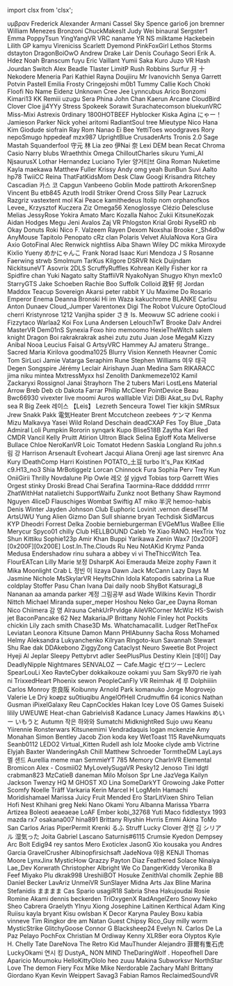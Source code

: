 ﻿import clsx from 'clsx';


<!-- Reminder that not only HTML chars have to be escaped, MDX chars also need to be (such as a space followed by an underscore). -->
<Patronelt k="0" ias="1" sp="0" >υμβραν</Patronelt> <Patronelt k="0" ias="1" sp="0" >Frederick</Patronelt> <Patronelt k="0" ias="1" sp="0" >Alexander </Patronelt> <Patronelt k="0" ias="1" sp="0" >Armani Cassel</Patronelt> <Patronelt k="0" ias="1" sp="0" >Sky Spence</Patronelt> 
<Patronelt k="0" ias="0" sp="0" >gario6</Patronelt> <Patronelt k="0" ias="1" sp="0" >jon bremner</Patronelt> <Patronelt k="0" ias="1" sp="0" >William Menezes Bronzoni</Patronelt> <Patronelt k="0" ias="1" sp="0" >ChuckMakesIt</Patronelt> <Patronelt k="0" ias="0" sp="0" >Judy Wei</Patronelt> 
<Patronelt k="0" ias="1" sp="0" >binaural</Patronelt> <Patronelt k="0" ias="1" sp="0" >Sergster1</Patronelt> <Patronelt k="0" ias="1" sp="0" >Emma</Patronelt> <Patronelt k="0" ias="1" sp="0" >PoppyTsun</Patronelt> <Patronelt k="0" ias="1" sp="0" >YingYangVR</Patronelt> 
<Patronelt k="0" ias="1" sp="0" >VRC naname</Patronelt> <Patronelt k="0" ias="1" sp="0" >YR NS</Patronelt> <Patronelt k="0" ias="0" sp="0" >milktame</Patronelt> <Patronelt k="0" ias="1" sp="0" >Hackebein </Patronelt> <Patronelt k="0" ias="1" sp="0" >Lilith GP</Patronelt> 
<Patronelt k="0" ias="1" sp="0" >kamyu</Patronelt> <Patronelt k="0" ias="1" sp="0" >Vireniciss </Patronelt> <Patronelt k="0" ias="1" sp="0" >Scarlett</Patronelt> <Patronelt k="0" ias="1" sp="0" >Dyemond</Patronelt> <Patronelt k="0" ias="1" sp="0" >PinkFoxGirl</Patronelt> 
<Patronelt k="0" ias="0" sp="0" >Lethos Storms</Patronelt> <Patronelt k="0" ias="1" sp="0" >dstayton </Patronelt> <Patronelt k="0" ias="1" sp="0" >DragonBoiOwO</Patronelt> <Patronelt k="0" ias="1" sp="0" >Andrew</Patronelt> <Patronelt k="0" ias="1" sp="0" >Drake Lair</Patronelt> 
<Patronelt k="0" ias="1" sp="0" >Denís Couñago</Patronelt> <Patronelt k="0" ias="0" sp="0" >Seori </Patronelt> <Patronelt k="0" ias="1" sp="0" >Erik A&#0046; Hdez</Patronelt> <Patronelt k="0" ias="1" sp="0" >Noah Branscum</Patronelt> <Patronelt k="0" ias="1" sp="0" >fuyu</Patronelt> 
<Patronelt k="0" ias="1" sp="0" >Eric Vaillant</Patronelt> <Patronelt k="0" ias="1" sp="0" >Yumii Saka</Patronelt> <Patronelt k="0" ias="1" sp="0" >Kuro</Patronelt> <Patronelt k="0" ias="1" sp="0" >Juzo VR</Patronelt> <Patronelt k="0" ias="1" sp="0" >Hash Jourdan</Patronelt> 
<Patronelt k="0" ias="1" sp="0" >Switch</Patronelt> <Patronelt k="0" ias="1" sp="0" >Alex Beadle</Patronelt> <Patronelt k="0" ias="1" sp="0" >Tlaster </Patronelt> <Patronelt k="0" ias="1" sp="0" >LimitP </Patronelt> <Patronelt k="0" ias="1" sp="0" >Rush Robbins</Patronelt> 
<Patronelt k="0" ias="1" sp="0" >Surfur</Patronelt> <Patronelt k="0" ias="1" sp="0" >月 十</Patronelt> <Patronelt k="0" ias="1" sp="0" >Nekodere </Patronelt> <Patronelt k="0" ias="1" sp="0" >Meneria</Patronelt> <Patronelt k="0" ias="1" sp="0" >Pari</Patronelt> 
<Patronelt k="0" ias="1" sp="0" >Kathiel Rayna</Patronelt> <Patronelt k="0" ias="1" sp="0" >Doujiiru</Patronelt> <Patronelt k="0" ias="1" sp="0" >Mr Ivanovichh</Patronelt> <Patronelt k="0" ias="1" sp="0" >Senya</Patronelt> <Patronelt k="0" ias="1" sp="0" >Garrett Potvin</Patronelt> 
<Patronelt k="0" ias="1" sp="0" >Pastell Emilia</Patronelt> <Patronelt k="0" ias="1" sp="0" >Frosty</Patronelt> <Patronelt k="0" ias="1" sp="0" >Cringejoshi</Patronelt> <Patronelt k="0" ias="0" sp="0" >m0b1</Patronelt> <Patronelt k="0" ias="1" sp="0" >Tummy</Patronelt> 
<Patronelt k="0" ias="1" sp="0" >Callie Koch</Patronelt> <Patronelt k="0" ias="1" sp="0" >Choki</Patronelt> <Patronelt k="0" ias="1" sp="0" >Floofi</Patronelt> <Patronelt k="0" ias="1" sp="0" >No Name</Patronelt> <Patronelt k="0" ias="1" sp="0" >Eidenz</Patronelt> 
<Patronelt k="0" ias="1" sp="0" >Unknown</Patronelt> <Patronelt k="0" ias="0" sp="0" >Cree Jee</Patronelt> <Patronelt k="0" ias="1" sp="0" >Lynncubus</Patronelt> <Patronelt k="0" ias="1" sp="0" >Arico</Patronelt> <Patronelt k="0" ias="1" sp="0" >Bonzomi</Patronelt> 
<Patronelt k="0" ias="1" sp="0" >Kimari13</Patronelt> <Patronelt k="0" ias="1" sp="0" >KK</Patronelt> <Patronelt k="0" ias="1" sp="0" >Remiii</Patronelt> <Patronelt k="0" ias="1" sp="0" >uzugu </Patronelt> <Patronelt k="0" ias="1" sp="0" >Sera Phina</Patronelt> 
<Patronelt k="0" ias="1" sp="0" >John Chan</Patronelt> <Patronelt k="0" ias="1" sp="0" >Kaerun</Patronelt> <Patronelt k="0" ias="0" sp="0" >Arcane</Patronelt> <Patronelt k="0" ias="1" sp="0" >CloudBird</Patronelt> <Patronelt k="0" ias="1" sp="0" >Clover Cloe</Patronelt> 
<Patronelt k="0" ias="1" sp="0" >jj4YYy</Patronelt> <Patronelt k="0" ias="1" sp="0" >Stress</Patronelt> <Patronelt k="0" ias="1" sp="0" >Spokeek</Patronelt> <Patronelt k="0" ias="1" sp="0" >Sorawit Surachatecomson</Patronelt> <Patronelt k="0" ias="1" sp="0" >bluekunVRC</Patronelt> 
<Patronelt k="0" ias="1" sp="0" >Miss&#0045;Mixi </Patronelt> <Patronelt k="0" ias="0" sp="0" >Astrexis</Patronelt> <Patronelt k="0" ias="1" sp="0" >0rdinary</Patronelt> <Patronelt k="0" ias="0" sp="0" >1800HOTBEEF</Patronelt> <Patronelt k="0" ias="1" sp="0" >Hyblocker</Patronelt> 
<Patronelt k="0" ias="1" sp="0" >Kiska Agina</Patronelt> <Patronelt k="0" ias="1" sp="0" >にゃー！</Patronelt> <Patronelt k="0" ias="1" sp="0" >Jamieson Parker</Patronelt> <Patronelt k="0" ias="1" sp="0" >Nick </Patronelt> <Patronelt k="0" ias="1" sp="0" >yohei aritomi</Patronelt> 
<Patronelt k="0" ias="1" sp="0" >RadiantSoul </Patronelt> <Patronelt k="0" ias="1" sp="0" >tree</Patronelt> <Patronelt k="0" ias="1" sp="0" >Mieutype Nico</Patronelt> <Patronelt k="0" ias="1" sp="0" >Hana Kim</Patronelt> <Patronelt k="0" ias="1" sp="0" >Giodude </Patronelt> 
<Patronelt k="0" ias="1" sp="0" >siofrain</Patronelt> <Patronelt k="0" ias="1" sp="0" >Ray Rom</Patronelt> <Patronelt k="0" ias="0" sp="0" >Nanao Ei</Patronelt> <Patronelt k="0" ias="1" sp="0" >Bee</Patronelt> <Patronelt k="0" ias="1" sp="0" >YettiToes</Patronelt> 
<Patronelt k="0" ias="0" sp="0" >woodgraves</Patronelt> <Patronelt k="0" ias="0" sp="0" >Rory</Patronelt> <Patronelt k="0" ias="1" sp="0" >nepoSmugo </Patronelt> <Patronelt k="0" ias="1" sp="0" >hppedeaf</Patronelt> <Patronelt k="0" ias="1" sp="0" >mzx987</Patronelt> 
<Patronelt k="0" ias="0" sp="0" >UprightBlue </Patronelt> <Patronelt k="0" ias="1" sp="0" >CrusaderArts</Patronelt> <Patronelt k="0" ias="1" sp="0" >Tronis 2&#0046;0</Patronelt> <Patronelt k="0" ias="1" sp="0" >Sage Mastah</Patronelt> <Patronelt k="0" ias="1" sp="0" >Squanderfool</Patronelt> 
<Patronelt k="0" ias="1" sp="0" >守元 林</Patronelt> <Patronelt k="0" ias="1" sp="0" >Lia</Patronelt> <Patronelt k="0" ias="1" sp="0" >zeo </Patronelt> <Patronelt k="0" ias="1" sp="0" >伊Nai 奈</Patronelt> <Patronelt k="0" ias="1" sp="0" >Lexi</Patronelt> 
<Patronelt k="0" ias="1" sp="0" >DEM bean</Patronelt> <Patronelt k="0" ias="0" sp="0" >Recat</Patronelt> <Patronelt k="0" ias="1" sp="0" >Chroma</Patronelt> <Patronelt k="0" ias="1" sp="0" >Casio</Patronelt> <Patronelt k="0" ias="1" sp="0" >Narry</Patronelt> 
<Patronelt k="0" ias="1" sp="0" >blubs</Patronelt> <Patronelt k="0" ias="1" sp="0" >Wraeththix</Patronelt> <Patronelt k="0" ias="1" sp="0" >Omega</Patronelt> <Patronelt k="0" ias="0" sp="0" >ChilloutCharles</Patronelt> <Patronelt k="0" ias="1" sp="0" >sikuru</Patronelt> 
<Patronelt k="0" ias="1" sp="0" >Yumi&#0095;AI</Patronelt> <Patronelt k="0" ias="0" sp="0" >NjsaurusX </Patronelt> <Patronelt k="0" ias="1" sp="0" >Lothar Hernandez</Patronelt> <Patronelt k="0" ias="1" sp="0" >Luciano Tyler</Patronelt> <Patronelt k="0" ias="1" sp="0" >양거티브</Patronelt> 
<Patronelt k="0" ias="1" sp="0" >Gina Roman</Patronelt> <Patronelt k="0" ias="1" sp="0" >Nuketime</Patronelt> <Patronelt k="0" ias="1" sp="0" >Kayla</Patronelt> <Patronelt k="0" ias="1" sp="0" >maekawa</Patronelt> <Patronelt k="0" ias="1" sp="0" >Matthew Fuller</Patronelt> 
<Patronelt k="0" ias="1" sp="0" >Krissy</Patronelt> <Patronelt k="0" ias="1" sp="0" >Andy </Patronelt> <Patronelt k="0" ias="1" sp="0" >omg yeah</Patronelt> <Patronelt k="0" ias="1" sp="0" >BunBun</Patronelt> <Patronelt k="0" ias="1" sp="0" >Suvi Aalto</Patronelt> 
<Patronelt k="0" ias="1" sp="0" >hp78</Patronelt> <Patronelt k="0" ias="1" sp="0" >TwiiCC</Patronelt> <Patronelt k="0" ias="0" sp="0" >Reina</Patronelt> <Patronelt k="0" ias="1" sp="0" >ThatFatKidsMom</Patronelt> <Patronelt k="0" ias="1" sp="0" >Desk Claw</Patronelt> 
<Patronelt k="0" ias="1" sp="0" >Googi</Patronelt> <Patronelt k="0" ias="1" sp="0" >Krisandra Ritchey</Patronelt> <Patronelt k="0" ias="1" sp="0" >Cascadian</Patronelt> <Patronelt k="0" ias="1" sp="0" >카스 코</Patronelt> <Patronelt k="0" ias="1" sp="0" >Capgun </Patronelt> 
<Patronelt k="0" ias="1" sp="0" >Vanbeeno</Patronelt> <Patronelt k="0" ias="0" sp="0" >Goblin Mode</Patronelt> <Patronelt k="0" ias="1" sp="0" >pattiroth</Patronelt> <Patronelt k="0" ias="1" sp="0" >ArkorenSnep</Patronelt> <Patronelt k="0" ias="1" sp="0" >Vincent Bu</Patronelt> 
<Patronelt k="0" ias="1" sp="0" >etb845 </Patronelt> <Patronelt k="0" ias="1" sp="0" >Azuth </Patronelt> <Patronelt k="0" ias="1" sp="0" >Irodil Striker</Patronelt> <Patronelt k="0" ias="1" sp="0" >Orend Cross</Patronelt> <Patronelt k="0" ias="0" sp="0" >Silly Pear</Patronelt> 
<Patronelt k="0" ias="1" sp="0" >Lazruck</Patronelt> <Patronelt k="0" ias="1" sp="0" >Razgriz</Patronelt> <Patronelt k="0" ias="1" sp="0" >vastextent</Patronelt> <Patronelt k="0" ias="1" sp="0" >mol </Patronelt> <Patronelt k="0" ias="1" sp="0" >Kai Peace</Patronelt> 
<Patronelt k="0" ias="1" sp="0" >kamithedeus</Patronelt> <Patronelt k="0" ias="1" sp="0" >Itolip</Patronelt> <Patronelt k="0" ias="1" sp="0" >nom </Patronelt> <Patronelt k="0" ias="1" sp="0" >orphanofkos</Patronelt> <Patronelt k="0" ias="1" sp="0" >Levee&#0095;</Patronelt> 
<Patronelt k="0" ias="1" sp="0" >Krzysztof Kuczera</Patronelt> <Patronelt k="0" ias="1" sp="0" >Ziz</Patronelt> <Patronelt k="0" ias="1" sp="0" >Omega56 </Patronelt> <Patronelt k="0" ias="0" sp="0" >Xenoglossye</Patronelt> <Patronelt k="0" ias="0" sp="0" >Clézio Delescluse</Patronelt> 
<Patronelt k="0" ias="1" sp="0" >Melias</Patronelt> <Patronelt k="0" ias="1" sp="0" >JessyRose</Patronelt> <Patronelt k="0" ias="1" sp="0" >Yokira Amato</Patronelt> <Patronelt k="0" ias="1" sp="0" >Marc Kozalla</Patronelt> <Patronelt k="0" ias="1" sp="0" >Nahoc </Patronelt> 
<Patronelt k="0" ias="1" sp="0" >Zukii</Patronelt> <Patronelt k="0" ias="1" sp="0" >KitsuneKozak</Patronelt> <Patronelt k="0" ias="0" sp="0" >Aidan Hodges</Patronelt> <Patronelt k="0" ias="1" sp="0" >Megu</Patronelt> <Patronelt k="0" ias="0" sp="0" >Jeni Avalos</Patronelt> 
<Patronelt k="0" ias="1" sp="0" >Zaj VR</Patronelt> <Patronelt k="0" ias="1" sp="0" >Phlogston</Patronelt> <Patronelt k="0" ias="1" sp="0" >Krial</Patronelt> <Patronelt k="0" ias="1" sp="0" >Grobi</Patronelt> <Patronelt k="0" ias="1" sp="0" >RyseRD</Patronelt> 
<Patronelt k="0" ias="1" sp="0" >nb</Patronelt> <Patronelt k="0" ias="0" sp="0" >Okay Donuts</Patronelt> <Patronelt k="0" ias="1" sp="0" >Roki</Patronelt> <Patronelt k="0" ias="1" sp="0" >Nico F&#0046;</Patronelt> <Patronelt k="0" ias="0" sp="0" >Valzeem</Patronelt> 
<Patronelt k="0" ias="1" sp="0" >Rayen </Patronelt> <Patronelt k="0" ias="1" sp="0" >Dexom </Patronelt> <Patronelt k="0" ias="1" sp="0" >Noxshai</Patronelt> <Patronelt k="0" ias="0" sp="0" >Brooke</Patronelt> <Patronelt k="0" ias="0" sp="0" >r&#0095;Sh4d0w</Patronelt> 
<Patronelt k="0" ias="1" sp="0" >AnyMouse </Patronelt> <Patronelt k="0" ias="1" sp="0" >Tapitolo Penopato</Patronelt> <Patronelt k="0" ias="1" sp="0" >cRz clan</Patronelt> <Patronelt k="0" ias="0" sp="0" >Polaris</Patronelt> <Patronelt k="0" ias="1" sp="0" >Velvet</Patronelt> 
<Patronelt k="0" ias="1" sp="0" >AlulaNova</Patronelt> <Patronelt k="0" ias="1" sp="0" >Kora Gira</Patronelt> <Patronelt k="0" ias="0" sp="0" >Axio</Patronelt> <Patronelt k="0" ias="1" sp="0" >GotoFinal</Patronelt> <Patronelt k="0" ias="1" sp="0" >Alec Renwick</Patronelt> 
<Patronelt k="0" ias="1" sp="0" >nightliss</Patronelt> <Patronelt k="0" ias="1" sp="0" >Aiba</Patronelt> <Patronelt k="0" ias="1" sp="0" >Shawn Wiley</Patronelt> <Patronelt k="0" ias="0" sp="0" >DC</Patronelt> <Patronelt k="0" ias="1" sp="0" >mikka </Patronelt> 
<Patronelt k="0" ias="0" sp="0" >Miroxyde </Patronelt> <Patronelt k="0" ias="1" sp="0" >Kixlio Yueny</Patronelt> <Patronelt k="0" ias="0" sp="0" >めかにゃんこ</Patronelt> <Patronelt k="0" ias="0" sp="0" >Frank</Patronelt> <Patronelt k="0" ias="1" sp="0" >Norad </Patronelt> 
<Patronelt k="0" ias="1" sp="0" >Isaac Kuri Mendoza</Patronelt> <Patronelt k="0" ias="1" sp="0" >J S</Patronelt> <Patronelt k="0" ias="0" sp="0" >Rosanne Faerwing</Patronelt> <Patronelt k="0" ias="1" sp="0" >strwb</Patronelt> <Patronelt k="0" ias="1" sp="0" >Smolmum</Patronelt> 
<Patronelt k="0" ias="1" sp="0" >TarKus</Patronelt> <Patronelt k="0" ias="0" sp="0" >Kilgore</Patronelt> <Patronelt k="0" ias="1" sp="0" >DSRVR</Patronelt> <Patronelt k="0" ias="0" sp="0" >Nick Duijndam</Patronelt> <Patronelt k="0" ias="0" sp="0" >NickitsuneVT</Patronelt> 
<Patronelt k="0" ias="1" sp="0" >Asovrix</Patronelt> <Patronelt k="0" ias="1" sp="0" >2DLS </Patronelt> <Patronelt k="0" ias="1" sp="0" >ScruffyRuffles</Patronelt> <Patronelt k="0" ias="0" sp="0" >Kohrean </Patronelt> <Patronelt k="0" ias="1" sp="0" >Kelly Fisher</Patronelt> 
<Patronelt k="0" ias="1" sp="0" >kor ra</Patronelt> <Patronelt k="0" ias="0" sp="0" >Spidfire chan</Patronelt> <Patronelt k="0" ias="1" sp="0" >Yuki Nagato</Patronelt> <Patronelt k="0" ias="0" sp="0" >salty</Patronelt> <Patronelt k="0" ias="1" sp="0" >StaffiiVR</Patronelt> 
<Patronelt k="0" ias="1" sp="0" >NyakoNyan</Patronelt> <Patronelt k="0" ias="0" sp="0" >Shugyo</Patronelt> <Patronelt k="0" ias="1" sp="0" >Khyn</Patronelt> <Patronelt k="0" ias="1" sp="0" >mex1c0</Patronelt> <Patronelt k="0" ias="1" sp="0" >StarryGTS</Patronelt> 
<Patronelt k="0" ias="1" sp="0" >Jake Schoeben</Patronelt> <Patronelt k="0" ias="0" sp="0" >Rachie</Patronelt> <Patronelt k="0" ias="0" sp="0" >Boo</Patronelt> <Patronelt k="0" ias="1" sp="0" >Suffolk</Patronelt> <Patronelt k="0" ias="0" sp="0" >Colloid</Patronelt> 
<Patronelt k="0" ias="1" sp="0" >政轩 何</Patronelt> <Patronelt k="0" ias="1" sp="0" >Jordan Maddox</Patronelt> <Patronelt k="0" ias="0" sp="0" >Teacup Sovereign</Patronelt> <Patronelt k="0" ias="0" sp="0" >Akarsi</Patronelt> <Patronelt k="0" ias="1" sp="0" >peter rabbit</Patronelt> 
<Patronelt k="0" ias="1" sp="0" >Y Uu</Patronelt> <Patronelt k="0" ias="1" sp="0" >Maxime Do Rosario</Patronelt> <Patronelt k="0" ias="0" sp="0" >Emperor Enema</Patronelt> <Patronelt k="0" ias="1" sp="0" >Deanna Bronski</Patronelt> <Patronelt k="0" ias="1" sp="0" >Hi im Waza</Patronelt> 
<Patronelt k="0" ias="1" sp="0" >kakuchrome </Patronelt> <Patronelt k="0" ias="0" sp="0" >BLANKE</Patronelt> <Patronelt k="0" ias="0" sp="0" >Carlsu</Patronelt> <Patronelt k="0" ias="1" sp="0" >Anton Dunaev</Patronelt> <Patronelt k="0" ias="0" sp="0" >Cloud&#0095;Jumper</Patronelt> 
<Patronelt k="0" ias="0" sp="0" >Varentonex</Patronelt> <Patronelt k="0" ias="1" sp="0" >Digi The Robot</Patronelt> <Patronelt k="0" ias="0" sp="0" >Vulcure</Patronelt> <Patronelt k="0" ias="1" sp="0" >OptoCloud</Patronelt> <Patronelt k="0" ias="0" sp="0" >cherri</Patronelt> 
<Patronelt k="0" ias="1" sp="0" >Kristynrose 1212</Patronelt> <Patronelt k="0" ias="1" sp="0" >Vanjiha</Patronelt> <Patronelt k="0" ias="1" sp="0" >spider</Patronelt> <Patronelt k="0" ias="1" sp="0" >さき</Patronelt> <Patronelt k="0" ias="1" sp="0" >Is&#0046;</Patronelt> 
<Patronelt k="0" ias="1" sp="0" >Meowuw SC</Patronelt> <Patronelt k="0" ias="1" sp="0" >adriene </Patronelt> <Patronelt k="0" ias="0" sp="0" >cooki i</Patronelt> <Patronelt k="0" ias="0" sp="0" >Fizzytaco</Patronelt> <Patronelt k="0" ias="1" sp="0" >Warlaa2</Patronelt> 
<Patronelt k="0" ias="1" sp="0" >Koi Fox</Patronelt> <Patronelt k="0" ias="0" sp="0" >Luna Andersen</Patronelt> <Patronelt k="0" ias="1" sp="0" >LelouchTwT</Patronelt> <Patronelt k="0" ias="1" sp="0" >Brooke</Patronelt> <Patronelt k="0" ias="1" sp="0" >Dalv Andrei</Patronelt> 
<Patronelt k="0" ias="0" sp="0" >MasterVR</Patronelt> <Patronelt k="0" ias="0" sp="0" >Dem01nS</Patronelt> <Patronelt k="0" ias="1" sp="0" >Synexia Foxo</Patronelt> <Patronelt k="0" ias="0" sp="0" >hiro</Patronelt> <Patronelt k="0" ias="0" sp="0" >memoomo</Patronelt> 
<Patronelt k="0" ias="1" sp="0" >HexieTheWitch</Patronelt> <Patronelt k="0" ias="1" sp="0" >salem knight</Patronelt> <Patronelt k="0" ias="1" sp="0" >Dragon Boi</Patronelt> <Patronelt k="0" ias="1" sp="0" >rakrakrakrak</Patronelt> <Patronelt k="0" ias="1" sp="0" >ashei</Patronelt> 
<Patronelt k="0" ias="0" sp="0" >zutu zutu</Patronelt> <Patronelt k="0" ias="0" sp="0" >Juan Jose</Patronelt> <Patronelt k="0" ias="1" sp="0" >MegaM</Patronelt> <Patronelt k="0" ias="0" sp="0" >Kizzy </Patronelt> <Patronelt k="0" ias="1" sp="0" >Anibal</Patronelt> 
<Patronelt k="0" ias="1" sp="0" >Nooa</Patronelt> <Patronelt k="0" ias="1" sp="0" >Leucius </Patronelt> <Patronelt k="0" ias="1" sp="0" >Faisal G</Patronelt> <Patronelt k="0" ias="1" sp="0" >ArtsyVRC</Patronelt> <Patronelt k="0" ias="0" sp="0" >Hammey</Patronelt> 
<Patronelt k="0" ias="1" sp="0" >AJ</Patronelt> <Patronelt k="0" ias="0" sp="0" >amateru</Patronelt> <Patronelt k="0" ias="0" sp="0" >Strange&#0046;&#0046;</Patronelt> <Patronelt k="0" ias="0" sp="0" >Sacred</Patronelt> <Patronelt k="0" ias="1" sp="0" >Maria Kirilova</Patronelt> 
<Patronelt k="0" ias="0" sp="0" >goodma1025</Patronelt> <Patronelt k="0" ias="0" sp="0" >Blurry Vision</Patronelt> <Patronelt k="0" ias="1" sp="0" >Kenneth Heavner</Patronelt> <Patronelt k="0" ias="1" sp="0" >Comic Tom</Patronelt> <Patronelt k="0" ias="0" sp="0" >SirLuci</Patronelt> 
<Patronelt k="0" ias="0" sp="0" >Jamie Vatarga</Patronelt> <Patronelt k="0" ias="1" sp="0" >Seraphim Rune</Patronelt> <Patronelt k="0" ias="1" sp="0" >Stephen Williams</Patronelt> <Patronelt k="0" ias="1" sp="0" >여우 태극</Patronelt> <Patronelt k="0" ias="1" sp="0" >Degen</Patronelt> 
<Patronelt k="0" ias="1" sp="0" >Songspire</Patronelt> <Patronelt k="0" ias="1" sp="0" >Jérémy Leclair</Patronelt> <Patronelt k="0" ias="1" sp="0" >Airishayn </Patronelt> <Patronelt k="0" ias="1" sp="0" >Juan Medina</Patronelt> <Patronelt k="0" ias="1" sp="0" >Sam </Patronelt> 
<Patronelt k="0" ias="0" sp="0" >RIKARACC</Patronelt> <Patronelt k="0" ias="1" sp="0" >jima niku</Patronelt> <Patronelt k="0" ias="0" sp="0" >mintea</Patronelt> <Patronelt k="0" ias="0" sp="0" >MxtressMyxx</Patronelt> <Patronelt k="0" ias="0" sp="0" >hsl </Patronelt> 
<Patronelt k="0" ias="0" sp="0" >Zenolith</Patronelt> <Patronelt k="0" ias="1" sp="0" >Dankmemeze102 Kamil</Patronelt> <Patronelt k="0" ias="1" sp="0" >Zackaryxi Rossignol</Patronelt> <Patronelt k="0" ias="0" sp="0" >Janai Strayhorn</Patronelt> <Patronelt k="0" ias="1" sp="0" >The 2 tubers</Patronelt> 
<Patronelt k="0" ias="1" sp="0" >Mari</Patronelt> <Patronelt k="0" ias="1" sp="0" >LostLens</Patronelt> <Patronelt k="0" ias="1" sp="0" >Material Arrow</Patronelt> <Patronelt k="0" ias="1" sp="0" >Breb Deb</Patronelt> <Patronelt k="0" ias="0" sp="0" >cb</Patronelt> 
<Patronelt k="0" ias="1" sp="0" >Dakota Farrar</Patronelt> <Patronelt k="0" ias="1" sp="0" >Philip McCleer</Patronelt> <Patronelt k="0" ias="1" sp="0" >PointDevice</Patronelt> <Patronelt k="0" ias="1" sp="0" >Beau</Patronelt> <Patronelt k="0" ias="0" sp="0" >Bwc66930 </Patronelt> 
<Patronelt k="0" ias="0" sp="0" >vivexter live</Patronelt> <Patronelt k="0" ias="1" sp="0" >moomi</Patronelt> <Patronelt k="0" ias="0" sp="0" >Auros </Patronelt> <Patronelt k="0" ias="0" sp="0" >walllable </Patronelt> <Patronelt k="0" ias="1" sp="0" >Vizi</Patronelt> 
<Patronelt k="0" ias="0" sp="0" >DiBi</Patronelt> <Patronelt k="0" ias="0" sp="0" >Akat&#0095;su</Patronelt> <Patronelt k="0" ias="0" sp="0" >DvL Raphy</Patronelt> <Patronelt k="0" ias="0" sp="0" >sea R</Patronelt> <Patronelt k="0" ias="0" sp="0" >Big Zeek</Patronelt> 
<Patronelt k="0" ias="0" sp="0" >레이스 【Leis】</Patronelt> <Patronelt k="0" ias="1" sp="0" >Lezreth Senceura</Patronelt> <Patronelt k="0" ias="0" sp="0" >Towel Tier</Patronelt> <Patronelt k="0" ias="0" sp="0" >kikjin</Patronelt> <Patronelt k="0" ias="1" sp="0" >SMRsux Jrew</Patronelt> 
<Patronelt k="0" ias="1" sp="0" >Snakk Pakk</Patronelt> <Patronelt k="0" ias="1" sp="0" >電気Heater </Patronelt> <Patronelt k="0" ias="0" sp="0" >Brent Mccutcheon</Patronelt> <Patronelt k="0" ias="1" sp="0" >zeebees</Patronelt> <Patronelt k="0" ias="0" sp="0" >ケンマ Kenma</Patronelt> 
<Patronelt k="0" ias="0" sp="0" >Mizu Malkavya</Patronelt> <Patronelt k="0" ias="1" sp="0" >Yasei Wild</Patronelt> <Patronelt k="0" ias="1" sp="0" >Roland Deschain</Patronelt> <Patronelt k="0" ias="0" sp="0" >deadCXAP</Patronelt> <Patronelt k="0" ias="1" sp="0" >Fes Toy</Patronelt> 
<Patronelt k="0" ias="0" sp="0" >Blue &#0095;Data</Patronelt> <Patronelt k="0" ias="1" sp="0" >Admiral Loli</Patronelt> <Patronelt k="0" ias="1" sp="0" >Pumpkin</Patronelt> <Patronelt k="0" ias="0" sp="0" >Rororin</Patronelt> <Patronelt k="0" ias="0" sp="0" >synqark </Patronelt> 
<Patronelt k="0" ias="1" sp="0" >Kupo</Patronelt> <Patronelt k="0" ias="1" sp="0" >Blise518B</Patronelt> <Patronelt k="0" ias="0" sp="0" >Zaytha</Patronelt> <Patronelt k="0" ias="1" sp="0" >Kari Red</Patronelt> <Patronelt k="0" ias="1" sp="0" >CMDR Vancil</Patronelt> 
<Patronelt k="0" ias="1" sp="0" >Kelly Pruitt</Patronelt> <Patronelt k="0" ias="0" sp="0" >Atirion </Patronelt> <Patronelt k="0" ias="0" sp="0" >Ultron Black</Patronelt> <Patronelt k="0" ias="1" sp="0" >Selina Egloff</Patronelt> <Patronelt k="0" ias="1" sp="0" >Kota</Patronelt> 
<Patronelt k="0" ias="0" sp="0" >Meliverse</Patronelt> <Patronelt k="0" ias="0" sp="0" >Bullace </Patronelt> <Patronelt k="0" ias="0" sp="0" >Chloe</Patronelt> <Patronelt k="0" ias="0" sp="0" >NeroKanVR </Patronelt> <Patronelt k="0" ias="0" sp="0" >Loic Tomatot</Patronelt> 
<Patronelt k="0" ias="1" sp="0" >Hedenn</Patronelt> <Patronelt k="0" ias="0" sp="0" >Saskia Longland</Patronelt> <Patronelt k="0" ias="0" sp="0" >Ru</Patronelt> <Patronelt k="0" ias="1" sp="0" >john&#0046;s</Patronelt> <Patronelt k="0" ias="0" sp="0" >림 강</Patronelt> 
<Patronelt k="0" ias="0" sp="0" >Harrison Arsenault</Patronelt> <Patronelt k="0" ias="1" sp="0" >Evoheart </Patronelt> <Patronelt k="0" ias="0" sp="0" >Jacqui </Patronelt> <Patronelt k="0" ias="1" sp="0" >Aliana </Patronelt> <Patronelt k="0" ias="1" sp="0" >Orenji</Patronelt> 
<Patronelt k="0" ias="1" sp="0" >age last</Patronelt> <Patronelt k="0" ias="0" sp="0" >sirenvrc</Patronelt> <Patronelt k="0" ias="1" sp="0" >Ana Kury</Patronelt> <Patronelt k="0" ias="0" sp="0" >IDeathComp</Patronelt> <Patronelt k="0" ias="1" sp="0" >Harri Koistinen</Patronelt> 
<Patronelt k="0" ias="1" sp="0" >POTATO&#0095;土豆</Patronelt> <Patronelt k="0" ias="1" sp="0" >turbo</Patronelt> <Patronelt k="0" ias="0" sp="0" >It&#0039;s&#0095;Pax</Patronelt> <Patronelt k="0" ias="0" sp="0" >KitKad</Patronelt> <Patronelt k="0" ias="1" sp="0" >c9&#0046;H13&#0095;no3</Patronelt> 
<Patronelt k="0" ias="0" sp="0" >Shia</Patronelt> <Patronelt k="0" ias="0" sp="0" >MrBotiggelz</Patronelt> <Patronelt k="0" ias="1" sp="0" >Lorcan Chinnock</Patronelt> <Patronelt k="0" ias="1" sp="0" >Fura</Patronelt> <Patronelt k="0" ias="1" sp="0" >Sophia</Patronelt> 
<Patronelt k="0" ias="0" sp="0" >Perv</Patronelt> <Patronelt k="0" ias="0" sp="0" >Trey Kun</Patronelt> <Patronelt k="0" ias="1" sp="0" >OniiGirii</Patronelt> <Patronelt k="0" ias="1" sp="0" >Thrilly</Patronelt> <Patronelt k="0" ias="1" sp="0" >Novdalune</Patronelt> 
<Patronelt k="0" ias="1" sp="0" >Pip Owle</Patronelt> <Patronelt k="0" ias="0" sp="0" >레오 설</Patronelt> <Patronelt k="0" ias="1" sp="0" >yjgvd </Patronelt> <Patronelt k="0" ias="1" sp="0" >Tobias torp</Patronelt> <Patronelt k="0" ias="1" sp="0" >Garrett Wies</Patronelt> 
<Patronelt k="0" ias="0" sp="0" >Orgest</Patronelt> <Patronelt k="0" ias="1" sp="0" >stinky</Patronelt> <Patronelt k="0" ias="0" sp="0" >Droski</Patronelt> <Patronelt k="0" ias="1" sp="0" >Bread Chai</Patronelt> <Patronelt k="0" ias="1" sp="0" >Serafina Taormina&#0045;Race</Patronelt> 
<Patronelt k="0" ias="1" sp="0" >dddddd rrrrrr</Patronelt> <Patronelt k="0" ias="1" sp="0" >ZhatWithHat</Patronelt> <Patronelt k="0" ias="1" sp="0" >natalietchi</Patronelt> <Patronelt k="0" ias="0" sp="0" >SupportWaifu</Patronelt> <Patronelt k="0" ias="0" sp="0" >Zunkz</Patronelt> 
<Patronelt k="0" ias="0" sp="0" >noot</Patronelt> <Patronelt k="0" ias="1" sp="0" >Bethany Shaw</Patronelt> <Patronelt k="0" ias="0" sp="0" >Raymond Nguyen</Patronelt> <Patronelt k="0" ias="0" sp="0" >4liceD</Patronelt> <Patronelt k="0" ias="0" sp="0" >Flauschiges Wombat</Patronelt> 
<Patronelt k="0" ias="0" sp="0" >Swiftig AT</Patronelt> <Patronelt k="0" ias="0" sp="0" >miko 半沢</Patronelt> <Patronelt k="0" ias="0" sp="0" >hemoo&#0045;habis</Patronelt> <Patronelt k="0" ias="0" sp="0" >Denis Winter</Patronelt> <Patronelt k="0" ias="1" sp="0" >Jayden Johnson</Patronelt> 
<Patronelt k="0" ias="0" sp="0" >Club Euphoric</Patronelt> <Patronelt k="0" ias="0" sp="0" >Lovinit &#0046;vernon</Patronelt> <Patronelt k="0" ias="1" sp="0" >dieselTM</Patronelt> <Patronelt k="0" ias="0" sp="0" >ArtsUWU</Patronelt> <Patronelt k="0" ias="0" sp="0" >Yung Alien</Patronelt> 
<Patronelt k="0" ias="1" sp="0" >Gizmo</Patronelt> <Patronelt k="0" ias="1" sp="0" >Dan Sull</Patronelt> <Patronelt k="0" ias="1" sp="0" >shianne bryan</Patronelt> <Patronelt k="0" ias="1" sp="0" >Techdisk</Patronelt> <Patronelt k="0" ias="1" sp="0" >SidMarcus</Patronelt> 
<Patronelt k="0" ias="0" sp="0" >KYP</Patronelt> <Patronelt k="0" ias="1" sp="0" >Dheodri</Patronelt> <Patronelt k="0" ias="1" sp="0" >Forrest Delka</Patronelt> <Patronelt k="0" ias="0" sp="0" >Zoobie</Patronelt> <Patronelt k="0" ias="0" sp="0" >bernieburgerman</Patronelt> 
<Patronelt k="0" ias="0" sp="0" >EVGeM1us</Patronelt> <Patronelt k="0" ias="0" sp="0" >WaBee</Patronelt> <Patronelt k="0" ias="0" sp="0" >Ellie</Patronelt> <Patronelt k="0" ias="0" sp="0" >Merycur</Patronelt> <Patronelt k="0" ias="0" sp="0" >Spyco01</Patronelt> 
<Patronelt k="0" ias="0" sp="0" >chilly</Patronelt> <Patronelt k="0" ias="1" sp="0" >Club HELLBOUND</Patronelt> <Patronelt k="0" ias="0" sp="0" >Caleb </Patronelt> <Patronelt k="0" ias="0" sp="0" >Ye Xiao</Patronelt> <Patronelt k="0" ias="0" sp="0" >RANO&#0046;</Patronelt> 
<Patronelt k="0" ias="0" sp="0" >HexTrix </Patronelt> <Patronelt k="0" ias="0" sp="0" >Yoz Shun</Patronelt> <Patronelt k="0" ias="1" sp="0" >Kittiku</Patronelt> <Patronelt k="0" ias="0" sp="0" >Sophie123p</Patronelt> <Patronelt k="0" ias="0" sp="0" >Amir Khan</Patronelt> 
<Patronelt k="0" ias="0" sp="0" >Buppi</Patronelt> <Patronelt k="0" ias="0" sp="0" >Yarikawa Zenin</Patronelt> <Patronelt k="0" ias="1" sp="0" >Wax7 </Patronelt> <Patronelt k="0" ias="0" sp="0" >&#0091;0x200F&#0093;&#0091;0x200F&#0093;&#0091;0x200E&#0093;</Patronelt> <Patronelt k="0" ias="0" sp="0" >Lost&#0046;In&#0046;The&#0046;Clouds</Patronelt> 
<Patronelt k="0" ias="0" sp="0" >Ru Neu</Patronelt> <Patronelt k="0" ias="0" sp="0" >NotAKid </Patronelt> <Patronelt k="0" ias="1" sp="0" >Krymz Panda</Patronelt> <Patronelt k="0" ias="0" sp="0" >Medusa</Patronelt> <Patronelt k="0" ias="1" sp="0" >Endershadow </Patronelt> 
<Patronelt k="0" ias="1" sp="0" >rinu suhara</Patronelt> <Patronelt k="0" ias="1" sp="0" >a</Patronelt> <Patronelt k="0" ias="0" sp="0" >abbey</Patronelt> <Patronelt k="0" ias="1" sp="0" >vi vi</Patronelt> <Patronelt k="0" ias="1" sp="0" >TheThiccWitch</Patronelt> 
<Patronelt k="0" ias="0" sp="0" >Tea&#0046;</Patronelt> <Patronelt k="0" ias="0" sp="0" >FlourEATcan </Patronelt> <Patronelt k="0" ias="1" sp="0" >Lilly Marie</Patronelt> <Patronelt k="0" ias="0" sp="0" >보정</Patronelt> <Patronelt k="0" ias="1" sp="0" >DsharpK </Patronelt> 
<Patronelt k="0" ias="1" sp="0" >Aoi Emerauda</Patronelt> <Patronelt k="0" ias="0" sp="0" >Meize</Patronelt> <Patronelt k="0" ias="0" sp="0" >zophy</Patronelt> <Patronelt k="0" ias="0" sp="0" >Fawn it</Patronelt> <Patronelt k="0" ias="1" sp="0" >Mika Moonlight</Patronelt> 
<Patronelt k="0" ias="1" sp="0" >Crab L</Patronelt> <Patronelt k="0" ias="1" sp="0" >정빈 이</Patronelt> <Patronelt k="0" ias="1" sp="0" >Iizaya Dawn</Patronelt> <Patronelt k="0" ias="1" sp="0" >Jack McCann</Patronelt> <Patronelt k="0" ias="1" sp="0" >Lazy Days</Patronelt> 
<Patronelt k="0" ias="1" sp="0" >M</Patronelt> <Patronelt k="0" ias="1" sp="0" >Jasmine Nichole</Patronelt> <Patronelt k="0" ias="1" sp="0" >MsSkylarVR</Patronelt> <Patronelt k="0" ias="1" sp="0" >HeyItsChin</Patronelt> <Patronelt k="0" ias="1" sp="0" >Idola Katopodis</Patronelt> 
<Patronelt k="0" ias="1" sp="0" >sabrina La Rue</Patronelt> <Patronelt k="0" ias="1" sp="0" >coldplay </Patronelt> <Patronelt k="0" ias="1" sp="0" >Stoffer</Patronelt> <Patronelt k="0" ias="1" sp="0" >Pasu Chan</Patronelt> <Patronelt k="0" ias="1" sp="0" >Ivana Dai</Patronelt> 
<Patronelt k="0" ias="1" sp="0" >daily noob</Patronelt> <Patronelt k="0" ias="1" sp="0" >ShyBot</Patronelt> <Patronelt k="0" ias="1" sp="0" >Katsuragi&#0095;8</Patronelt> <Patronelt k="0" ias="1" sp="0" >Nananan aa</Patronelt> <Patronelt k="0" ias="1" sp="0" >amanda parker</Patronelt> 
<Patronelt k="0" ias="1" sp="0" >계정 그림공부</Patronelt> <Patronelt k="0" ias="1" sp="0" >asd</Patronelt> <Patronelt k="0" ias="1" sp="0" >Wade Wilkins</Patronelt> <Patronelt k="0" ias="1" sp="0" >Kevin </Patronelt> <Patronelt k="0" ias="1" sp="0" >Thordir</Patronelt> 
<Patronelt k="0" ias="1" sp="0" >Nittch</Patronelt> <Patronelt k="0" ias="1" sp="0" >Michael Miranda</Patronelt> <Patronelt k="0" ias="1" sp="0" >super&#0095;meper</Patronelt> <Patronelt k="0" ias="1" sp="0" >Hoshou Neko</Patronelt> <Patronelt k="0" ias="1" sp="0" >Gar&#0095;ee </Patronelt> 
<Patronelt k="0" ias="1" sp="0" >Dayna Roman</Patronelt> <Patronelt k="0" ias="1" sp="0" >Nico </Patronelt> <Patronelt k="0" ias="1" sp="0" >Chiimera</Patronelt> <Patronelt k="0" ias="1" sp="0" >감 영</Patronelt> <Patronelt k="0" ias="1" sp="0" >Alrauna</Patronelt> 
<Patronelt k="0" ias="1" sp="0" >CehkUrPrvldge</Patronelt> <Patronelt k="0" ias="1" sp="0" >AileVRCorner</Patronelt> <Patronelt k="0" ias="1" sp="0" >McWiz </Patronelt> <Patronelt k="0" ias="1" sp="0" >HS&#0045;Swish</Patronelt> <Patronelt k="0" ias="1" sp="0" >jet</Patronelt> 
<Patronelt k="0" ias="1" sp="0" >BaconPancake 62</Patronelt> <Patronelt k="0" ias="1" sp="0" >Nez</Patronelt> <Patronelt k="0" ias="1" sp="0" >MakariaJP</Patronelt> <Patronelt k="0" ias="1" sp="0" >Brittany Nohle</Patronelt> <Patronelt k="0" ias="1" sp="0" >Finley</Patronelt> 
<Patronelt k="0" ias="1" sp="0" >hot Pockits chickin</Patronelt> <Patronelt k="0" ias="1" sp="0" >Lily </Patronelt> <Patronelt k="0" ias="1" sp="0" >zach smith</Patronelt> <Patronelt k="0" ias="1" sp="0" >Chase3D </Patronelt> <Patronelt k="0" ias="1" sp="0" >Ms&#0046; Whatchamacallit&#0046;</Patronelt> 
<Patronelt k="0" ias="1" sp="0" >Ludger</Patronelt> <Patronelt k="0" ias="1" sp="0" >RetTheFox</Patronelt> <Patronelt k="0" ias="1" sp="0" >Leviatan</Patronelt> <Patronelt k="0" ias="1" sp="0" >Leonora</Patronelt> <Patronelt k="0" ias="1" sp="0" >Kitsune</Patronelt> 
<Patronelt k="0" ias="1" sp="0" >Damon Mann</Patronelt> <Patronelt k="0" ias="1" sp="0" >PHIAbunny</Patronelt> <Patronelt k="0" ias="1" sp="0" >Sacha Ross</Patronelt> <Patronelt k="0" ias="1" sp="0" >Mohamed Helmy</Patronelt> <Patronelt k="0" ias="1" sp="0" >Aleksandra Lukyanchenko</Patronelt> 
<Patronelt k="0" ias="1" sp="0" >Kilryan </Patronelt> <Patronelt k="0" ias="1" sp="0" >Ringoto&#0045;kun </Patronelt> <Patronelt k="0" ias="1" sp="0" >Savannah Stewart</Patronelt> <Patronelt k="0" ias="1" sp="0" >Shu Rae</Patronelt> <Patronelt k="0" ias="1" sp="0" >dak</Patronelt> 
<Patronelt k="0" ias="1" sp="0" >DDAkebono </Patronelt> <Patronelt k="0" ias="1" sp="0" >ZiggyZong</Patronelt> <Patronelt k="0" ias="1" sp="0" >Cataclyst</Patronelt> <Patronelt k="0" ias="1" sp="0" >Neuro </Patronelt> <Patronelt k="0" ias="0" sp="0" >Sweetie Bot Project</Patronelt> 
<Patronelt k="0" ias="0" sp="0" >Hyeji Al</Patronelt> <Patronelt k="0" ias="0" sp="0" >Jeplar</Patronelt> <Patronelt k="0" ias="0" sp="0" >Sleepy</Patronelt> <Patronelt k="0" ias="0" sp="0" >Pettybrvt</Patronelt> <Patronelt k="0" ias="0" sp="0" >adler</Patronelt> 
<Patronelt k="0" ias="0" sp="0" >SeePlusPlus</Patronelt> <Patronelt k="0" ias="0" sp="0" >Destiny Klein</Patronelt> <Patronelt k="0" ias="0" sp="0" >&#0091;데이&#0093; Day</Patronelt> <Patronelt k="0" ias="0" sp="0" >DeadlyNipple</Patronelt> <Patronelt k="0" ias="0" sp="0" >Nightmares</Patronelt> 
<Patronelt k="0" ias="0" sp="0" >SENVALOZ ー</Patronelt> <Patronelt k="0" ias="0" sp="0" >Cafe&#0046;Magic</Patronelt> <Patronelt k="0" ias="0" sp="0" >ゼロツー Leclerc</Patronelt> <Patronelt k="0" ias="0" sp="0" >SpearLouLi</Patronelt> <Patronelt k="0" ias="0" sp="0" >Xeo</Patronelt> 
<Patronelt k="0" ias="0" sp="0" >RavteCyber</Patronelt> <Patronelt k="0" ias="0" sp="0" >dokkaikouze</Patronelt> <Patronelt k="0" ias="0" sp="0" >ookami yuu</Patronelt> <Patronelt k="0" ias="0" sp="0" >Sam</Patronelt> <Patronelt k="0" ias="0" sp="0" >Sky970</Patronelt> 
<Patronelt k="0" ias="0" sp="0" >rie </Patronelt> <Patronelt k="0" ias="0" sp="0" >iyah ni</Patronelt> <Patronelt k="0" ias="0" sp="0" >TrixxedHeart</Patronelt> <Patronelt k="0" ias="0" sp="0" >Phoenix</Patronelt> <Patronelt k="0" ias="0" sp="0" >sewon</Patronelt> 
<Patronelt k="0" ias="0" sp="0" >PeopleCanFly VR</Patronelt> <Patronelt k="0" ias="0" sp="0" >Reimhak</Patronelt> <Patronelt k="0" ias="0" sp="0" >세 루</Patronelt> <Patronelt k="0" ias="0" sp="0" >Dolphiiiin</Patronelt> <Patronelt k="0" ias="0" sp="0" >Carlos Monroy</Patronelt> 
<Patronelt k="0" ias="0" sp="0" >奈良阪</Patronelt> <Patronelt k="0" ias="0" sp="0" >Koibunny</Patronelt> <Patronelt k="0" ias="0" sp="0" >Arnold Park</Patronelt> <Patronelt k="0" ias="0" sp="0" >komanuko </Patronelt> <Patronelt k="0" ias="0" sp="0" >Jorge Mogrovejo</Patronelt> 
<Patronelt k="0" ias="0" sp="0" >Valerie Le</Patronelt> <Patronelt k="0" ias="0" sp="0" >Drý koøpz</Patronelt> <Patronelt k="0" ias="0" sp="0" >su0tiuqibu</Patronelt> <Patronelt k="0" ias="0" sp="0" >AngelOfHell</Patronelt> <Patronelt k="0" ias="0" sp="0" >Crudmuffin 64</Patronelt> 
<Patronelt k="0" ias="0" sp="0" >iconics</Patronelt> <Patronelt k="0" ias="0" sp="0" >Nathan Gusman</Patronelt> <Patronelt k="0" ias="0" sp="0" >iPixelGalaxy</Patronelt> <Patronelt k="0" ias="0" sp="0" >Reu</Patronelt> <Patronelt k="0" ias="0" sp="0" >CapnCockles</Patronelt> 
<Patronelt k="0" ias="0" sp="0" >Hakan</Patronelt> <Patronelt k="0" ias="0" sp="0" >Icey</Patronelt> <Patronelt k="0" ias="0" sp="0" >Love OS Games</Patronelt> <Patronelt k="0" ias="0" sp="0" >Suiseki</Patronelt> <Patronelt k="0" ias="0" sp="0" >lilily UWEUWE</Patronelt> 
<Patronelt k="0" ias="0" sp="0" >Heat&#0045;chan </Patronelt> <Patronelt k="0" ias="0" sp="0" >Gabrielvis8</Patronelt> <Patronelt k="0" ias="0" sp="0" >Kadance Lunacy</Patronelt> <Patronelt k="0" ias="0" sp="0" >James Hawkins</Patronelt> <Patronelt k="0" ias="0" sp="0" >めいー いもうと</Patronelt> 
<Patronelt k="0" ias="0" sp="0" >Autumn</Patronelt> <Patronelt k="0" ias="0" sp="0" >작은 하와와</Patronelt> <Patronelt k="0" ias="0" sp="0" >Sumatchi</Patronelt> <Patronelt k="0" ias="0" sp="0" >MidknightRed </Patronelt> <Patronelt k="0" ias="0" sp="0" >Sujo uwu</Patronelt> 
<Patronelt k="0" ias="0" sp="0" >Keanu </Patronelt> <Patronelt k="0" ias="0" sp="0" >Yiirennie</Patronelt> <Patronelt k="0" ias="0" sp="0" >Ronsterwars</Patronelt> <Patronelt k="0" ias="0" sp="0" >Kitsunemimi</Patronelt> <Patronelt k="0" ias="0" sp="0" >Vendradaquis</Patronelt> 
<Patronelt k="0" ias="0" sp="0" >logan mckenzie</Patronelt> <Patronelt k="0" ias="0" sp="0" >Amy Monahan</Patronelt> <Patronelt k="0" ias="0" sp="0" >Simon Bentley</Patronelt> <Patronelt k="0" ias="0" sp="0" >Jacob Zion</Patronelt> <Patronelt k="0" ias="0" sp="0" >koda key</Patronelt> 
<Patronelt k="0" ias="0" sp="0" >WetToast 115</Patronelt> <Patronelt k="0" ias="0" sp="0" >RaveNkumquats</Patronelt> <Patronelt k="0" ias="0" sp="0" >Seanb0112</Patronelt> <Patronelt k="0" ias="0" sp="0" >LEDO2 </Patronelt> <Patronelt k="0" ias="0" sp="0" >Virtual&#0095;Kitten</Patronelt> 
<Patronelt k="0" ias="0" sp="0" >Rudell </Patronelt> <Patronelt k="0" ias="0" sp="0" >ash lolz</Patronelt> <Patronelt k="0" ias="0" sp="0" >Mooke</Patronelt> <Patronelt k="0" ias="0" sp="0" >clyde amb</Patronelt> <Patronelt k="0" ias="0" sp="0" >Victrine </Patronelt> 
<Patronelt k="0" ias="0" sp="0" >Elyjah Baxter</Patronelt> <Patronelt k="0" ias="0" sp="0" >WanderingAsh</Patronelt> <Patronelt k="0" ias="0" sp="0" >Chill</Patronelt> <Patronelt k="0" ias="0" sp="0" >Matthew Schroeder</Patronelt> <Patronelt k="0" ias="0" sp="0" >TormtheDM</Patronelt> 
<Patronelt k="0" ias="0" sp="0" >LayLays </Patronelt> <Patronelt k="0" ias="0" sp="0" >멜 샌드</Patronelt> <Patronelt k="0" ias="0" sp="0" >Aurellia</Patronelt> <Patronelt k="0" ias="0" sp="0" >meme man</Patronelt> <Patronelt k="0" ias="0" sp="0" >SemmieYT 785</Patronelt> 
<Patronelt k="0" ias="0" sp="0" >Memory </Patronelt> <Patronelt k="0" ias="0" sp="0" >CharInVR</Patronelt> <Patronelt k="0" ias="0" sp="0" >Elemental</Patronelt> <Patronelt k="0" ias="0" sp="0" >Bromicon </Patronelt> <Patronelt k="0" ias="0" sp="0" >Alex &#0045;</Patronelt> 
<Patronelt k="0" ias="0" sp="0" >Cosmii02</Patronelt> <Patronelt k="0" ias="0" sp="0" >MyLovelySugaVR</Patronelt> <Patronelt k="0" ias="0" sp="0" >Pesky12</Patronelt> <Patronelt k="0" ias="0" sp="0" >Jenoso</Patronelt> <Patronelt k="0" ias="0" sp="0" >Tini</Patronelt> 
<Patronelt k="0" ias="0" sp="0" >ldgtl</Patronelt> <Patronelt k="0" ias="0" sp="0" >crabman823</Patronelt> <Patronelt k="0" ias="0" sp="0" >MzCatieB</Patronelt> <Patronelt k="0" ias="0" sp="0" >daneman</Patronelt> <Patronelt k="0" ias="0" sp="0" >Milo Molson</Patronelt> 
<Patronelt k="0" ias="0" sp="0" >Spr Lne</Patronelt> <Patronelt k="0" ias="0" sp="0" >JazVega</Patronelt> <Patronelt k="0" ias="0" sp="0" >Kailyn Jackson</Patronelt> <Patronelt k="0" ias="0" sp="0" >Twenzy HQ</Patronelt> <Patronelt k="0" ias="0" sp="0" >M</Patronelt> 
<Patronelt k="0" ias="0" sp="0" >GHOST XO</Patronelt> <Patronelt k="0" ias="0" sp="0" >Lina</Patronelt> <Patronelt k="0" ias="0" sp="0" >SomeDarkYT</Patronelt> <Patronelt k="0" ias="0" sp="0" >Growoing</Patronelt> <Patronelt k="0" ias="0" sp="0" >Jake Potter</Patronelt> 
<Patronelt k="0" ias="0" sp="0" >Scomfy</Patronelt> <Patronelt k="0" ias="0" sp="0" >Noelle Träff</Patronelt> <Patronelt k="0" ias="0" sp="0" >Varkaria</Patronelt> <Patronelt k="0" ias="0" sp="0" >Kerin </Patronelt> <Patronelt k="0" ias="0" sp="0" >Marcel H</Patronelt> 
<Patronelt k="0" ias="0" sp="0" >LogMeIn Hamachi</Patronelt> <Patronelt k="0" ias="0" sp="0" >Moridishamael</Patronelt> <Patronelt k="0" ias="0" sp="0" >Marissa </Patronelt> <Patronelt k="0" ias="0" sp="0" >Juicy Fruit</Patronelt> <Patronelt k="0" ias="0" sp="0" >Mended</Patronelt> 
<Patronelt k="0" ias="0" sp="0" >Ero</Patronelt> <Patronelt k="0" ias="0" sp="0" >StarLitVixen</Patronelt> <Patronelt k="0" ias="0" sp="0" >Shiro</Patronelt> <Patronelt k="0" ias="0" sp="0" >Telian </Patronelt> <Patronelt k="0" ias="0" sp="0" >Hofi</Patronelt> 
<Patronelt k="0" ias="0" sp="0" >Nest</Patronelt> <Patronelt k="0" ias="0" sp="0" >Khihani</Patronelt> <Patronelt k="0" ias="0" sp="0" >greg</Patronelt> <Patronelt k="0" ias="0" sp="0" >Neki Nano</Patronelt> <Patronelt k="0" ias="0" sp="0" >Okami Yoru</Patronelt> 
<Patronelt k="0" ias="0" sp="0" >Albanna</Patronelt> <Patronelt k="0" ias="0" sp="0" >Marissa Ybarra</Patronelt> <Patronelt k="0" ias="0" sp="0" >Artizea Boleoti</Patronelt> <Patronelt k="0" ias="0" sp="0" >aeaeaeae</Patronelt> <Patronelt k="0" ias="0" sp="0" >LoAF</Patronelt> 
<Patronelt k="0" ias="0" sp="0" >Ember</Patronelt> <Patronelt k="0" ias="0" sp="0" >kobi&#0095;32768</Patronelt> <Patronelt k="0" ias="0" sp="0" >Yuti Maco</Patronelt> <Patronelt k="0" ias="0" sp="0" >fiddlestyx</Patronelt> <Patronelt k="0" ias="0" sp="0" >1993 mazda rx7</Patronelt> 
<Patronelt k="0" ias="0" sp="0" >osakana007</Patronelt> <Patronelt k="0" ias="0" sp="0" >hina891</Patronelt> <Patronelt k="0" ias="0" sp="0" >Brittany </Patronelt> <Patronelt k="0" ias="0" sp="0" >Riyshin</Patronelt> <Patronelt k="0" ias="0" sp="0" >Hvrris</Patronelt> 
<Patronelt k="0" ias="0" sp="0" >Emmi Akina</Patronelt> <Patronelt k="0" ias="0" sp="0" >ToMo San</Patronelt> <Patronelt k="0" ias="0" sp="0" >Carlos Arias</Patronelt> <Patronelt k="0" ias="0" sp="0" >PiperPermit</Patronelt> <Patronelt k="0" ias="0" sp="0" >Krenki</Patronelt> 
<Patronelt k="0" ias="0" sp="0" >るふ</Patronelt> <Patronelt k="0" ias="0" sp="0" >Struff</Patronelt> <Patronelt k="0" ias="0" sp="0" >Lucky Clover</Patronelt> <Patronelt k="0" ias="0" sp="0" >경연 김</Patronelt> <Patronelt k="0" ias="0" sp="0" >シリアル 湿気った</Patronelt> 
<Patronelt k="0" ias="0" sp="0" >Joita </Patronelt> <Patronelt k="0" ias="0" sp="0" >Gabriel Lascano</Patronelt> <Patronelt k="0" ias="0" sp="0" >Saturnis&#0035;6115</Patronelt> <Patronelt k="0" ias="0" sp="0" >Crumsie</Patronelt> <Patronelt k="0" ias="0" sp="0" >Kyedon Dempsey</Patronelt> 
<Patronelt k="0" ias="0" sp="0" >Arc Bolt</Patronelt> <Patronelt k="0" ias="0" sp="0" >Edig94</Patronelt> <Patronelt k="0" ias="0" sp="0" >rey santos</Patronelt> <Patronelt k="0" ias="0" sp="0" >Mero</Patronelt> <Patronelt k="0" ias="0" sp="0" >Exoticlex</Patronelt> 
<Patronelt k="0" ias="0" sp="0" >JasonG</Patronelt> <Patronelt k="0" ias="0" sp="0" >Xio</Patronelt> <Patronelt k="0" ias="0" sp="0" >kousaka you</Patronelt> <Patronelt k="0" ias="0" sp="0" >Andres Garcia</Patronelt> <Patronelt k="0" ias="0" sp="0" >GravelCrusher</Patronelt> 
<Patronelt k="0" ias="0" sp="0" >Albinopfirsichsaft</Patronelt> <Patronelt k="0" ias="0" sp="0" >JadeNova</Patronelt> <Patronelt k="0" ias="0" sp="0" >야옹</Patronelt> <Patronelt k="0" ias="0" sp="0" >KENJI</Patronelt> <Patronelt k="0" ias="0" sp="0" >Thomas Moore</Patronelt> 
<Patronelt k="0" ias="0" sp="0" >LynxJinx</Patronelt> <Patronelt k="0" ias="0" sp="0" >MysticHow</Patronelt> <Patronelt k="0" ias="0" sp="0" >Qrazzy</Patronelt> <Patronelt k="0" ias="0" sp="0" >Payton Diaz</Patronelt> <Patronelt k="0" ias="0" sp="0" >Feathered Solace</Patronelt> 
<Patronelt k="0" ias="0" sp="0" >Ninaiya</Patronelt> <Patronelt k="0" ias="0" sp="0" >Lae&#0095;Dev</Patronelt> <Patronelt k="0" ias="0" sp="0" >Korwrath</Patronelt> <Patronelt k="0" ias="0" sp="0" >Christopher Albright</Patronelt> <Patronelt k="0" ias="0" sp="0" >We Co</Patronelt> 
<Patronelt k="0" ias="0" sp="0" >DangerKiddy</Patronelt> <Patronelt k="0" ias="0" sp="0" >Veronika B</Patronelt> <Patronelt k="0" ias="0" sp="0" >Feef</Patronelt> <Patronelt k="0" ias="0" sp="0" >Miyako</Patronelt> <Patronelt k="0" ias="0" sp="0" >Plu</Patronelt> 
<Patronelt k="0" ias="0" sp="0" >dkrak998 </Patronelt> <Patronelt k="0" ias="0" sp="0" >UreshiiBOT</Patronelt> <Patronelt k="0" ias="0" sp="0" >Hosuke</Patronelt> <Patronelt k="0" ias="0" sp="0" >ZenithVal</Patronelt> <Patronelt k="0" ias="0" sp="0" >chomilk </Patronelt> 
<Patronelt k="0" ias="0" sp="0" >Zephie BB</Patronelt> <Patronelt k="0" ias="0" sp="0" >Daniel Becker</Patronelt> <Patronelt k="0" ias="0" sp="0" >LavAriz</Patronelt> <Patronelt k="0" ias="0" sp="0" >UnmeiVR</Patronelt> <Patronelt k="0" ias="0" sp="0" >SunSlayer</Patronelt> 
<Patronelt k="0" ias="0" sp="0" >Midna Arts</Patronelt> <Patronelt k="0" ias="0" sp="0" >Jax Bline</Patronelt> <Patronelt k="0" ias="0" sp="0" >Marina Stefanidis</Patronelt> <Patronelt k="0" ias="0" sp="0" >まままま</Patronelt> <Patronelt k="0" ias="0" sp="0" >Cas</Patronelt> 
<Patronelt k="0" ias="0" sp="0" >Spario </Patronelt> <Patronelt k="0" ias="0" sp="0" >usagiR18 </Patronelt> <Patronelt k="0" ias="0" sp="0" >Sabria Shea</Patronelt> <Patronelt k="0" ias="0" sp="0" >Hakujoudai</Patronelt> <Patronelt k="0" ias="0" sp="0" >Rosie Romine</Patronelt> 
<Patronelt k="0" ias="0" sp="0" >Akami</Patronelt> <Patronelt k="0" ias="0" sp="0" >dennis beckerden</Patronelt> <Patronelt k="0" ias="0" sp="0" >TriOxygenX</Patronelt> <Patronelt k="0" ias="0" sp="0" >RadAngelZero</Patronelt> <Patronelt k="0" ias="0" sp="0" >Snowy Neko</Patronelt> 
<Patronelt k="0" ias="0" sp="0" >Sheo Cabrera</Patronelt> <Patronelt k="0" ias="0" sp="0" >Graelyth</Patronelt> <Patronelt k="0" ias="0" sp="0" >YInyu Xiong</Patronelt> <Patronelt k="0" ias="0" sp="0" >Josephine Laitinen</Patronelt> <Patronelt k="0" ias="0" sp="0" >Kerthical</Patronelt> 
<Patronelt k="0" ias="0" sp="0" >Adam King</Patronelt> <Patronelt k="0" ias="0" sp="0" >Ruiisu</Patronelt> <Patronelt k="0" ias="0" sp="0" >kayla bryant</Patronelt> <Patronelt k="0" ias="0" sp="0" >Kisu</Patronelt> <Patronelt k="0" ias="0" sp="0" >owlsban K</Patronelt> 
<Patronelt k="0" ias="0" sp="0" >Decor</Patronelt> <Patronelt k="0" ias="0" sp="0" >Karyna Pauley</Patronelt> <Patronelt k="0" ias="0" sp="0" >Boxu</Patronelt> <Patronelt k="0" ias="0" sp="0" >kabia vinneve</Patronelt> <Patronelt k="0" ias="0" sp="0" >Tim Ringkor</Patronelt> 
<Patronelt k="0" ias="0" sp="0" >dre am</Patronelt> <Patronelt k="0" ias="0" sp="0" >Natan Guest</Patronelt> <Patronelt k="0" ias="0" sp="0" >Chipsy</Patronelt> <Patronelt k="0" ias="0" sp="0" >Rico&#0095;Guy</Patronelt> <Patronelt k="0" ias="0" sp="0" >milly worm</Patronelt> 
<Patronelt k="0" ias="0" sp="0" >MysticStrike </Patronelt> <Patronelt k="0" ias="0" sp="0" >GlitchyGoose</Patronelt> <Patronelt k="0" ias="0" sp="0" >Connor G</Patronelt> <Patronelt k="0" ias="0" sp="0" >Blacksheep24 </Patronelt> <Patronelt k="0" ias="0" sp="0" >Evelyn N&#0046;</Patronelt> 
<Patronelt k="0" ias="0" sp="0" >Carlos De La Paz Pelayo</Patronelt> <Patronelt k="0" ias="0" sp="0" >PochFox </Patronelt> <Patronelt k="0" ias="0" sp="0" >Christian M Ordiway</Patronelt> <Patronelt k="0" ias="0" sp="0" >Kenny </Patronelt> <Patronelt k="0" ias="0" sp="0" >XLR8er</Patronelt> 
<Patronelt k="0" ias="0" sp="0" >eora</Patronelt> <Patronelt k="0" ias="0" sp="0" >Olyptos</Patronelt> <Patronelt k="0" ias="0" sp="0" >Kyle H&#0046;</Patronelt> <Patronelt k="0" ias="0" sp="0" >Chelly Tate</Patronelt> <Patronelt k="0" ias="0" sp="0" >DareNova</Patronelt> 
<Patronelt k="0" ias="0" sp="0" >The Retro Kid</Patronelt> <Patronelt k="0" ias="0" sp="0" >MauThunder </Patronelt> <Patronelt k="0" ias="0" sp="0" >Alejandro</Patronelt> <Patronelt k="0" ias="0" sp="0" >菲爾有隻石虎</Patronelt> <Patronelt k="0" ias="0" sp="0" >LuckyOkami </Patronelt> 
<Patronelt k="0" ias="0" sp="0" >연시 킹</Patronelt> <Patronelt k="0" ias="0" sp="0" >DustyA&#0095;</Patronelt> <Patronelt k="0" ias="0" sp="0" >NON MIND</Patronelt> <Patronelt k="0" ias="0" sp="0" >TheDaringWolf &#0046;</Patronelt> <Patronelt k="0" ias="0" sp="0" >Hopeofhell </Patronelt> 
<Patronelt k="0" ias="0" sp="0" >Dare Aparicio</Patronelt> <Patronelt k="0" ias="0" sp="0" >Moumoku </Patronelt> <Patronelt k="0" ias="0" sp="0" >HelloKittyOlolo</Patronelt> <Patronelt k="0" ias="0" sp="0" >heo zuuu</Patronelt> <Patronelt k="0" ias="0" sp="0" >Makina</Patronelt> 
<Patronelt k="0" ias="0" sp="0" >Subworksvr</Patronelt> <Patronelt k="0" ias="0" sp="0" >NorthStar</Patronelt> <Patronelt k="0" ias="0" sp="0" >Love The demon</Patronelt> <Patronelt k="0" ias="0" sp="0" >Fiery Fox</Patronelt> <Patronelt k="0" ias="0" sp="0" >Mike Mike</Patronelt> 
<Patronelt k="0" ias="0" sp="0" >Nerdorable </Patronelt> <Patronelt k="0" ias="0" sp="0" >Zachary Mahl</Patronelt> <Patronelt k="0" ias="0" sp="0" >Brittany Giordano</Patronelt> <Patronelt k="0" ias="0" sp="0" >Kyan </Patronelt> <Patronelt k="0" ias="0" sp="0" >Kevin Weippert</Patronelt> 
<Patronelt k="0" ias="0" sp="0" >Savag3</Patronelt> <Patronelt k="0" ias="0" sp="0" >Fabian Ramos</Patronelt> <Patronelt k="0" ias="0" sp="0" >ReclaimedSoundVR</Patronelt> 